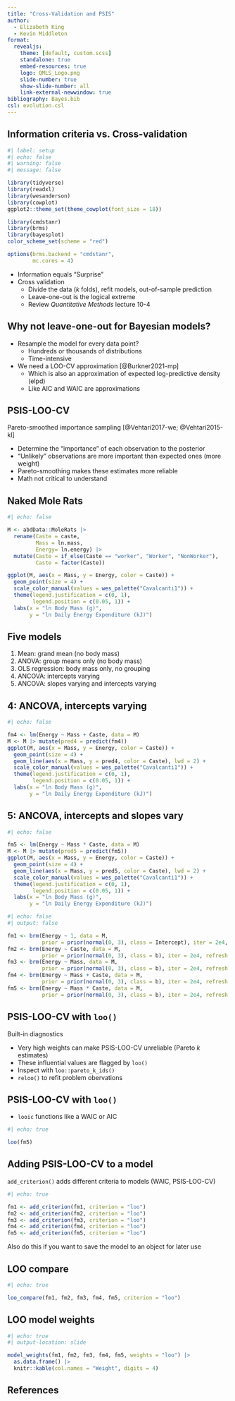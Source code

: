 ```yaml
---
title: "Cross-Validation and PSIS"
author:
  - Elizabeth King
  - Kevin Middleton
format:
  revealjs:
    theme: [default, custom.scss]
    standalone: true
    embed-resources: true
    logo: QMLS_Logo.png
    slide-number: true
    show-slide-number: all
    link-external-newwindow: true
bibliography: Bayes.bib
csl: evolution.csl
---
```


## Information criteria vs. Cross-validation

```r
#| label: setup
#| echo: false
#| warning: false
#| message: false

library(tidyverse)
library(readxl)
library(wesanderson)
library(cowplot)
ggplot2::theme_set(theme_cowplot(font_size = 18))

library(cmdstanr)
library(brms)
library(bayesplot)
color_scheme_set(scheme = "red")

options(brms.backend = "cmdstanr",
        mc.cores = 4)
```

- Information equals "Surprise"
- Cross validation
    - Divide the data (*k* folds), refit models, out-of-sample prediction
    - Leave-one-out is the logical extreme
    - Review *Quantitative Methods* lecture 10-4


## Why not leave-one-out for Bayesian models?

- Resample the model for every data point?
    - Hundreds or thousands of distributions
    - Time-intensive
- We need a LOO-CV approximation [@Burkner2021-mp]
    - Which is also an approximation of expected log-predictive density (elpd)
    - Like AIC and WAIC are approximations


## PSIS-LOO-CV

Pareto-smoothed importance sampling [@Vehtari2017-we; @Vehtari2015-kl]

- Determine the "importance" of each observation to the posterior
- "Unlikely" observations are more important than expected ones (more weight)
- Pareto-smoothing makes these estimates more reliable
- Math not critical to understand


## Naked Mole Rats

```r
#| echo: false

M <- abdData::MoleRats |> 
  rename(Caste = caste,
         Mass = ln.mass,
         Energy= ln.energy) |> 
  mutate(Caste = if_else(Caste == "worker", "Worker", "NonWorker"),
         Caste = factor(Caste))

ggplot(M, aes(x = Mass, y = Energy, color = Caste)) +
  geom_point(size = 4) +
  scale_color_manual(values = wes_palette("Cavalcanti1")) +
  theme(legend.justification = c(0, 1),
        legend.position = c(0.05, 1)) +
  labs(x = "ln Body Mass (g)",
       y = "ln Daily Energy Expenditure (kJ)")
```


## Five models

1. Mean: grand mean (no body mass)
2. ANOVA: group means only (no body mass)
3. OLS regression: body mass only, no grouping
4. ANCOVA: intercepts varying
5. ANCOVA: slopes varying and intercepts varying


## 4: ANCOVA, intercepts varying

```r
#| echo: false

fm4 <- lm(Energy ~ Mass + Caste, data = M)
M <- M |> mutate(pred4 = predict(fm4))
ggplot(M, aes(x = Mass, y = Energy, color = Caste)) +
  geom_point(size = 4) +
  geom_line(aes(x = Mass, y = pred4, color = Caste), lwd = 2) +
  scale_color_manual(values = wes_palette("Cavalcanti1")) +
  theme(legend.justification = c(0, 1),
        legend.position = c(0.05, 1)) +
  labs(x = "ln Body Mass (g)",
       y = "ln Daily Energy Expenditure (kJ)")
```


## 5: ANCOVA, intercepts and slopes vary

```r
#| echo: false

fm5 <- lm(Energy ~ Mass * Caste, data = M)
M <- M |> mutate(pred5 = predict(fm5))
ggplot(M, aes(x = Mass, y = Energy, color = Caste)) +
  geom_point(size = 4) +
  geom_line(aes(x = Mass, y = pred5, color = Caste), lwd = 2) +
  scale_color_manual(values = wes_palette("Cavalcanti1")) +
  theme(legend.justification = c(0, 1),
        legend.position = c(0.05, 1)) +
  labs(x = "ln Body Mass (g)",
       y = "ln Daily Energy Expenditure (kJ)")
```

```r
#| echo: false
#| output: false

fm1 <- brm(Energy ~ 1, data = M,
           prior = prior(normal(0, 3), class = Intercept), iter = 2e4, refresh = 0)
fm2 <- brm(Energy ~ Caste, data = M,
           prior = prior(normal(0, 3), class = b), iter = 2e4, refresh = 0)
fm3 <- brm(Energy ~ Mass, data = M,
           prior = prior(normal(0, 3), class = b), iter = 2e4, refresh = 0)
fm4 <- brm(Energy ~ Mass + Caste, data = M,
           prior = prior(normal(0, 3), class = b), iter = 2e4, refresh = 0)
fm5 <- brm(Energy ~ Mass * Caste, data = M,
           prior = prior(normal(0, 3), class = b), iter = 2e4, refresh = 0)
```


## PSIS-LOO-CV with `loo()`

Built-in diagnostics

  - Very high weights can make PSIS-LOO-CV unreliable (Pareto $k$ estimates)
  - These influential values are flagged by `loo()`
  - Inspect with `loo::pareto_k_ids()`
  - `reloo()` to refit problem obervations


## PSIS-LOO-CV with `loo()`

- `looic` functions like a WAIC or AIC

```r
#| echo: true

loo(fm5)
```


## Adding PSIS-LOO-CV to a model

`add_criterion()` adds different criteria to models (WAIC, PSIS-LOO-CV)

```r
#| echo: true

fm1 <- add_criterion(fm1, criterion = "loo")
fm2 <- add_criterion(fm2, criterion = "loo")
fm3 <- add_criterion(fm3, criterion = "loo")
fm4 <- add_criterion(fm4, criterion = "loo")
fm5 <- add_criterion(fm5, criterion = "loo")
```

Also do this if you want to save the model to an object for later use

## LOO compare

```r
#| echo: true

loo_compare(fm1, fm2, fm3, fm4, fm5, criterion = "loo")
```


## LOO model weights

```r
#| echo: true
#| output-location: slide

model_weights(fm1, fm2, fm3, fm4, fm5, weights = "loo") |> 
  as.data.frame() |> 
  knitr::kable(col.names = "Weight", digits = 4)
```


## References

::: {#refs}
:::
